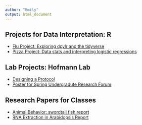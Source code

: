 ```yaml
---
author: "Emily"
output: html_document
---
```

## Projects for Data Interpretation: R

- [Flu Project: Exploring dpylr and the tidyverse](/Project_1_website.html/)
- [Pizza Project: Data stats and interpreting logistic regressions](/Project_2.Rmd)


## Lab Projects: Hofmann Lab

- [Designing a Protocol](/Color_Protocol.pdf/)
- [Poster for Spring Undergradute Research Forum](/Emily_Reed_Lab_Poster_URF2020_copy.pdf/)


## Research Papers for Classes

- [Animal Behavior: swordtail fish report](/Animal_Behavior_Project_Paper.pdf)
- [RNA Extraction in Arabidopsis Report](/Lab_Report_RNA_Experiment.pdf)
